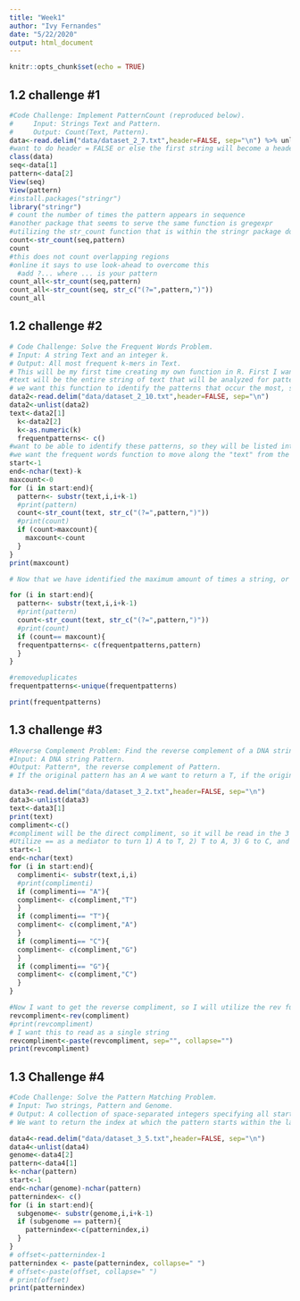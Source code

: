 ```yaml
---
title: "Week1"
author: "Ivy Fernandes"
date: "5/22/2020"
output: html_document
---
```


```r
knitr::opts_chunk$set(echo = TRUE)
```

## 1.2 challenge #1
```r
#Code Challenge: Implement PatternCount (reproduced below).
#     Input: Strings Text and Pattern.
#     Output: Count(Text, Pattern).
data<-read.delim("data/dataset_2_7.txt",header=FALSE, sep="\n") %>% unlist
#want to do header = FALSE or else the first string will become a header in the table being created using the read.delim function. 
class(data)
seq<-data[1]
pattern<-data[2]
View(seq)
View(pattern)
#install.packages("stringr")
library("stringr")
# count the number of times the pattern appears in sequence
#another package that seems to serve the same function is gregexpr
#utilizing the str_count function that is within the stringr package downloaded
count<-str_count(seq,pattern)
count
#this does not count overlapping regions
#online it says to use look-ahead to overcome this
  #add ?... where ... is your pattern
count_all<-str_count(seq,pattern)
count_all<-str_count(seq, str_c("(?=",pattern,")"))
count_all
```

## 1.2 challenge #2
```r
# Code Challenge: Solve the Frequent Words Problem.
# Input: A string Text and an integer k.
# Output: All most frequent k-mers in Text.
# This will be my first time creating my own function in R. First I want to define this function called "frequentwords" and specify the inputs
#text will be the entire string of text that will be analyzed for patterns while k is the number of nucliotides within the substring of text
# we want this function to identify the patterns that occur the most, so we need it to be able to count how frequently these patterns appear
data2<-read.delim("data/dataset_2_10.txt",header=FALSE, sep="\n")
data2<-unlist(data2)
text<-data2[1]
  k<-data2[2]
  k<-as.numeric(k)
  frequentpatterns<- c()
#want to be able to identify these patterns, so they will be listed into this data frame that will start out as empty and be populated as the text is read
#we want the frequent words function to move along the "text" from the starting point (i) to the ending point
start<-1
end<-nchar(text)-k
maxcount<-0
for (i in start:end){
  pattern<- substr(text,i,i+k-1)
  #print(pattern) 
  count<-str_count(text, str_c("(?=",pattern,")"))
  #print(count)
  if (count>maxcount){
    maxcount<-count
  }
}
print(maxcount)

# Now that we have identified the maximum amount of times a string, or various strings, appear, we want to identify what those strings are

for (i in start:end){
  pattern<- substr(text,i,i+k-1)
  #print(pattern) 
  count<-str_count(text, str_c("(?=",pattern,")"))
  #print(count)
  if (count== maxcount){
  frequentpatterns<- c(frequentpatterns,pattern)
  }
}

#removeduplicates
frequentpatterns<-unique(frequentpatterns)

print(frequentpatterns)
```
## 1.3 challenge #3
```r
#Reverse Complement Problem: Find the reverse complement of a DNA string.
#Input: A DNA string Pattern.
#Output: Pattern*, the reverse complement of Pattern.
# If the original pattern has an A we want to return a T, if the original pattern as a G we want to return a C and vice versa. Additionally, we want the returned pattern (the compliment) to read in the 5' to 3' direction. So if we read the template pattern as P1 to Pn, we want the compliment to read from Pn* to P1*

data3<-read.delim("data/dataset_3_2.txt",header=FALSE, sep="\n")
data3<-unlist(data3)
text<-data3[1]
print(text)
compliment<-c()
#compliment will be the direct compliment, so it will be read in the 3' to 5' direction. Later I will try to print it backwards so that it is the recerse compliment reading in the 5' to 3' direction
#Utilize == as a mediator to turn 1) A to T, 2) T to A, 3) G to C, and 4) C to G
start<-1
end<-nchar(text)
for (i in start:end){
  complimenti<- substr(text,i,i)
  #print(complimenti) 
  if (complimenti== "A"){
  compliment<- c(compliment,"T")
  }
  if (complimenti== "T"){
  compliment<- c(compliment,"A")
  }
  if (complimenti== "C"){
  compliment<- c(compliment,"G")
  }
  if (complimenti== "G"){
  compliment<- c(compliment,"C")
  }
}

#Now I want to get the reverse compliment, so I will utilize the rev function
revcompliment<-rev(compliment)
#print(revcompliment)
# I want this to read as a single string
revcompliment<-paste(revcompliment, sep="", collapse="") 
print(revcompliment)
```


## 1.3 Challenge #4
```r
#Code Challenge: Solve the Pattern Matching Problem.
# Input: Two strings, Pattern and Genome.
# Output: A collection of space-separated integers specifying all starting positions where Pattern appears as a substring of Genome.
# We want to return the index at which the pattern starts within the larger string

data4<-read.delim("data/dataset_3_5.txt",header=FALSE, sep="\n")
data4<-unlist(data4)
genome<-data4[2]
pattern<-data4[1]
k<-nchar(pattern)
start<-1
end<-nchar(genome)-nchar(pattern)
patternindex<- c()
for (i in start:end){
  subgenome<- substr(genome,i,i+k-1)
  if (subgenome == pattern){
    patternindex<-c(patternindex,i)
  }
}
# offset<-patternindex-1
patternindex <- paste(patternindex, collapse=" ")
# offset<-paste(offset, collapse=" ")
# print(offset)
print(patternindex)
```

